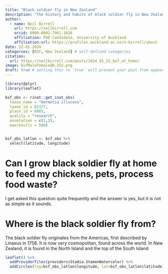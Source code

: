 ```yaml
---
title: "Black soldier fly in New Zealand"
description: "The history and habits of black soldier fly in New Zealand"
author:
  - name: Neil Birrell
    url: https://neilbirrell.com
    orcid: 0000-0002-7961-1626
    affiliation: PhD Candidate, University of Auckland
    affiliation-url: https://profiles.auckland.ac.nz/n-birrell/about 
date: 22-01-2024
categories: [BSF, New Zealand] # self-defined categories
citation: 
  url: https://neilbirrell.com/posts/2024_01_22_bsf_at_home/ 
image: bsfMaleFemale@0.25x.png
draft: true # setting this to `true` will prevent your post from appearing on your listing page until you're ready!
---
```


```r
library(dplyr)
library(leaflet)
```

```r

bsf_obs <- rinat::get_inat_obs(
  taxon_name = "Hermetia illucens",
  taxon_id = 82177,
  place_id = 6803,
  quality = "research",
  annotation = c(1,2),
  maxresults = 500)


bsf_obs_latlon <- bsf_obs %>% 
  select(latitude, longitude)

```


# Can I grow black soldier fly at home to feed my chickens, pets, process food waste?

I get asked this question quite frequently and the answer is yes, but it is not as simple as it sounds.

# Where is the black soldier fly from?

The black soldier fly originates from the Americas, first described by Linaeus in 1758. It is now very cosmopolitan, found across the world. In New Zealand, it is found in the North Island and the top of the South Island

```r
leaflet() %>%
  addProviderTiles(providers$Stadia.StamenWatercolor) %>% 
  addCircles(lng=bsf_obs_latlon$longitude, lat=bsf_obs_latlon$latitude)
```

